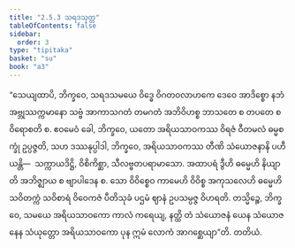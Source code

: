 ```yaml
---
title: "2.5.3 သရဒသုတ္တ"
tableOfContents: false
sidebar:
  order: 3
type: "tipitaka"
basket: "su"
book: "a3"
---
```



<DynamicBreadcrumb />

<Division number="95" book="a3" e="ch" v="15" p="244">

<Paragraph number="801" book="a3">
“သေယျထာပိ, ဘိက္ခဝေ, သရဒသမယေ ဝိဒ္ဓေ ဝိဂတဝလာဟကေ ဒေဝေ အာဒိစ္စော နဘံ အဗ္ဘုဿက္ကမာနော သဗ္ဗံ အာကာသဂတံ တမဂတံ အဘိဝိဟစ္စ ဘာသတေ စ တပတေ စ ဝိရောစတိ စ.
</Paragraph>

<Paragraph number="802" book="a3">
ဧဝမေဝံ ခေါ, ဘိက္ခဝေ, ယတော အရိယသာဝကဿ ဝိရဇံ ဝီတမလံ ဓမ္မစက္ခုံ ဥပ္ပဇ္ဇတိ, သဟ ဒဿနုပ္ပါဒါ, ဘိက္ခဝေ, အရိယသာဝကဿ တီဏိ သံယောဇနာနိ ပဟီယန္တိ—  သက္ကာယဒိဋ္ဌိ, ဝိစိကိစ္ဆာ, သီလဗ္ဗတပရာမာသော.
</Paragraph>

<Paragraph number="803" book="a3">
အထာပရံ ဒွီဟိ ဓမ္မေဟိ နိယျာတိ အဘိဇ္ဈာယ စ ဗျာပါဒေန စ. သော ဝိဝိစ္စေဝ ကာမေဟိ ဝိဝိစ္စ အကုသလေဟိ ဓမ္မေဟိ သဝိတက္ကံ သဝိစာရံ ဝိဝေကဇံ ပီတိသုခံ ပဌမံ ဈာနံ ဥပသမ္ပဇ္ဇ ဝိဟရတိ. တသ္မိဉ္စေ, ဘိက္ခဝေ, သမယေ အရိယသာဝကော ကာလံ ကရေယျ, နတ္ထိ တံ သံယောဇနံ ယေန သံယောဇနေန သံယုတ္တော အရိယသာဝကော ပုန ဣမံ လောကံ အာဂစ္ဆေယျာ”တိ.

</Paragraph>
</Division>

<Paragraph number="804" type="center" book="a3">
တတိယံ.
</Paragraph>